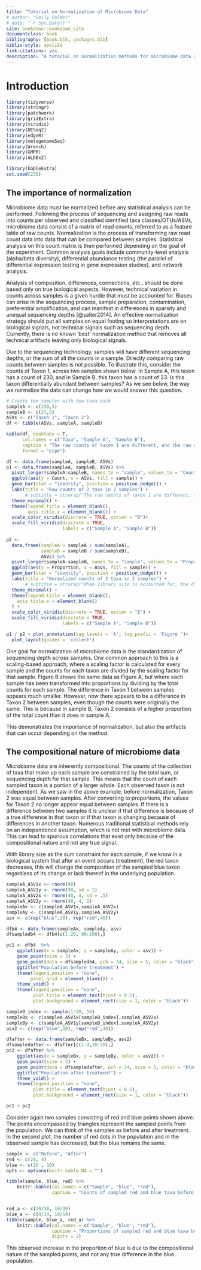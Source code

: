 ```yaml
---
title: "Tutorial on Normalization of Microbiome Data"
# author: "Emily Palmer"
# date: "`r Sys.Date()`"
site: bookdown::bookdown_site
documentclass: book
bibliography: [book.bib, packages.bib]
biblio-style: apalike
link-citations: yes
description: "A tutorial on normalization methods for microbiome data and discussion of thier uses and performance"
---
```


# Introduction {#intro}

```r
library(tidyverse)
library(stringr)
library(patchwork)
library(gridExtra)
library(viridis)
library(DESeq2)
library(edgeR)
library(metagenomeSeq)
library(Wrench)
library(GMPR)
library(ALDEx2)

library(kableExtra)
set.seed(238)
```

## The importance of normalization

Microbiome data must be normalized before any statistical analysis can be performed. Following the process of sequencing and assigning raw reads into counts per observed and classified identified taxa classes/OTUs/ASVs, microbiome data consist of a matrix of read counts, referred to as a feature table of raw counts. Normalization is the process of transforming raw read count data into data that can be compared between samples. Statistical analysis on this count matrix is then performed depending on the goal of the experiment. Common analysis goals include community-level analysis (alpha/beta diversity), differential abundance testing (the parallel of differential expression testing in gene expression studies), and network analysis.

<!-- Terminology "feature table" and taxonomy table, and metadata" , and potentially phyloenetic tree -->

<!-- insert table example of what MB data look like??  what is a raw read/what are asvs or otus -->

Analysis of composition, differences, connections, etc., should be done based only on true biological aspects. However, technical variation in counts across samples is a given hurdle that must be accounted for. Biases can arise in the sequencing process, sample preparation, contamination, preferential amplification, and can manifest in differences in sparsity and unequal sequencing depths [@salter2014]. An effective normalization strategy should put all samples on equal footing so interpretations are on biological signals, not technical signals such as sequencing depth. Currently, there is no known 'best' normalization method that removes all technical artifacts leaving only biological signals.

Due to the sequencing technology, samples will have different sequencing depths, or the sum of all the counts in a sample. Directly comparing raw counts between samples is not possible. To illustrate this, consider the counts of Taxon 1, across two samples shown below. In Sample A, this taxon has a count of 230, and in Sample B, this taxon has a count of 23. Is this taxon differentially abundant between samples? As we see below, the way we normalize the data can change how we would answer this question. 


```r
# Create two samples with two taxa each 
sampleA <- c(230,5)
sampleB <- c(23,5)
ASVs <- c("Taxon 1", "Taxon 2")
df <- tibble(ASVs, sampleA, sampleB) 

kable(df, booktabs = T, 
      col.names = c("Taxa", "Sample A", "Sample B"), 
      caption = "The raw counts of taxon 1 are different, and the raw counts of taxon 2 are equal. Sampling depth is not accounted for.", 
      format = "pipe")
```


```r

df <- data.frame(sampleA, sampleB, ASVs)
p1 <- data.frame(sampleA, sampleB, ASVs) %>% 
  pivot_longer(sampleA:sampleB, names_to = "sample", values_to = "Count") %>% 
  ggplot(aes(y = Count, x = ASVs, fill = sample)) + 
  geom_bar(stat = "identity", position = position_dodge()) + 
  labs(title = "Raw counts of 2 taxa in 2 samples") + 
       # subtitle = strwrap("The raw counts of taxon 1 are different, and the raw counts of taxon 2 are equal. Sampling depth is not accounted for",60)) + 
  theme_minimal() + 
  theme(legend.title = element_blank(), 
        axis.title.x = element_blank()) + 
  scale_color_viridis(discrete = TRUE, option = "D")+
  scale_fill_viridis(discrete = TRUE, 
                     labels = c("Sample A", "Sample B")) 
    
p2 <-
  data.frame(sampleA = sampleA / sum(sampleA),
             sampleB = sampleB / sum(sampleB),
             ASVs) %>%
  pivot_longer(sampleA:sampleB, names_to = "sample", values_to = "Proportion") %>%
  ggplot(aes(y = Proportion, x = ASVs, fill = sample)) +
  geom_bar(stat = "identity", position = position_dodge()) +
  labs(title = "Normalized counts of 2 taxa in 2 samples") + 
       # subtitle = strwrap("When library size is accounted for, the difference between sample A and B appears smaller, and there now appears to be a difference in taxon 2, even though the raw counts are identical", 60)) + 
  theme_minimal() +
  theme(legend.title = element_blank(),
    axis.title.x = element_blank()
  ) +
  scale_color_viridis(discrete = TRUE, option = "E") +
  scale_fill_viridis(discrete = TRUE, 
                     labels = c("Sample A", "Sample B")) 

p1 / p2 + plot_annotation(tag_levels = 'A', tag_prefix = 'Figure ')+
  plot_layout(guides = 'collect')
```

One goal for normalization of microbiome data is the standardization of sequencing depth across samples. One common approach to this is a scaling-based approach, where a scaling factor is calculated for every sample and the counts for each taxon are divided by the scaling factor for that sample. Figure B shows the same data as Figure A, but where each sample has been transformed into proportions by dividing by the total counts for each sample. The difference in Taxon 1 between samples appears much smaller. However, now there appears to be a difference in Taxon 2 between samples, even though the counts were originally the same. This is because in sample B, Taxon 2 consists of a higher proportion of the total count than it does in sample A.

This demonstrates the importance of normalization, but also the artifacts that can occur depending on the method.

## The compositional nature of microbiome data

Microbiome data are inherently compositional. The counts of the collection of taxa that make up each sample are constrained by the total sum, or sequencing depth for that sample. This means that the count of each sampled taxon is a portion of a larger whole. Each observed taxon is not independent. As we saw in the above example, before normalization, Taxon 2 was equal between samples. After converting to proportions, the values for Taxon 2 no longer appear equal between samples. If there is a difference between two samples it is unclear if that difference is because of a true difference in that taxon or if that taxon is changing because of differences in another taxon. Numerous traditional statistical methods rely on an independence assumption, which is not met with microbiome data. This can lead to spurious correlations that exist only because of the compositional nature and not any true signal.

With library size as the sum constraint for each sample, if we know in a biological system that after an event occurs (treatment), the red taxon decreases, this will change the composition of the sampled blue taxon regardless of its change or lack thereof in the underlying population.

```r
sampleA_ASV1x <- rnorm(90)
sampleA_ASV1y <- rnorm(90, sd = 2)
sampleA_ASV2x <- rnorm(40, 4, sd = .5)
sampleA_ASV2y <- rnorm(40, 4, 2)
sampleAx <- c(sampleA_ASV1x,sampleA_ASV2x)
sampleAy <- c(sampleA_ASV1y,sampleA_ASV2y)
asv <- c(rep("blue",90), rep("red",40))

dfb4 <- data.frame(sampleAx, sampleAy, asv)
dfsampledb4 <- dfb4[c(1:20, 90:100),]

pc1 <- dfb4  %>% 
    ggplot(aes(x = sampleAx, y = sampleAy, color = asv)) + 
    geom_point(size = 3) + 
    geom_point(data = dfsampledb4, pch = 24, size = 5, color = "black")+
    ggtitle("Population before treatment") +
    theme(legend.position = "none", 
         panel.grid = element_blank()) + 
    theme_void() + 
    theme(legend.position = "none",
          plot.title = element_text(hjust = 0.5),
          plot.background = element_rect(size = 1, color = "black"))

sampleB_index <- sample(1:90, 10)
sampleBx <- c(sampleA_ASV1x[sampleB_index],sampleA_ASV2x)
sampleBy <- c(sampleA_ASV1y[sampleB_index],sampleA_ASV2y)
asv2 <- c(rep("blue",10), rep("red",40))

dfafter <- data.frame(sampleBx, sampleBy, asv2)
dfsampledafter <- dfafter[c(1:4,10:20),]
pc2 <- dfafter %>% 
    ggplot(aes(x = sampleBx, y = sampleBy, color = asv2)) + 
    geom_point(size = 3) + 
    geom_point(data = dfsampledafter, pch = 24, size = 5, color = "black")+
    ggtitle("Population after treatment") + 
    theme_void() +
    theme(legend.position = "none",
          plot.title = element_text(hjust = 0.5),
          plot.background = element_rect(size = 1, color = "black"))

pc1 + pc2
```

Consider again two samples consisting of red and blue points shown above. The points encompassed by triangles represent the sampled points from the population. We can think of the samples as before and after treatment. In the second plot, the number of red dots in the population and in the observed sample has decreased, but the blue remains the same.

```r
sample <- c("Before", "After")
red <- c(20, 4)
blue <- c(10 , 10)
opts <- options(knitr.kable.NA = "")

tibble(sample, blue, red) %>% 
    knitr::kable(col.names = c("Sample", "blue", "red"), 
                 caption = "Counts of sampled red and blue taxa before and after")


red_a <- c(20/30, 10/30)
blue_a <- c(4/14, 10/14)
tibble(sample, blue_a, red_a) %>% 
    knitr::kable(col.names = c("Sample", "blue", "red"), 
                 caption = "Proportions of sampled red and blue taxa before and after", 
                 digits = 2)
```

<!-- In the after sample, the blue counts have decreased, as we would expect from our knowledge of the population. However, the red counts have increased, even though there is no change in the red population.  -->

This observed increase in the proportion of blue is due to the compositional nature of the sampled points, and not any true difference in the blue population. 





<!-- ## Conventions for this bookdown -->

<!-- #### Objects -->

<!-- Object names are the abbreviation of the dataset source (ie hmp), followed by the normalization method used, the filtered raw counts have the normalization method "raw". -->

<!-- #### Functions -->

<!-- Function names for normalization use "norm", folowed by an underscore, followed by the name or abbreviation for the method -->

<!-- #### Bio stuff  -->

<!-- ASVs/OTUs/taxa. Refer to everything as taxa.  -->
